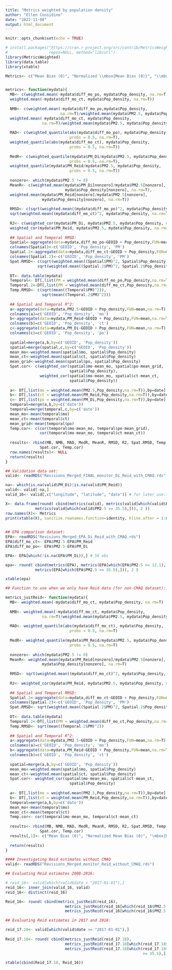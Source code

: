 ---
title: "Metrics weighted by population density"
author: "Ellen Considine"
date: "2022-11-08"
output: html_document
---

```{r setup, include=FALSE}
knitr::opts_chunk$set(echo = TRUE)
```

```{r}
# install.packages("https://cran.r-project.org/src/contrib/MetricsWeighted_0.5.4.tar.gz",
#                  repos=NULL, method="libcurl")
library(MetricsWeighted)
library(data.table)
library(xtable)

Metrics<- c("Mean Bias (0)", "Normalized \\mbox{Mean Bias (0)}", "\\mbox{Median Absolute} \\mbox{Difference} (0)", "\\mbox{Median Ratio (1)}", " Mean Ratio (1)", "RMSD (0)", "$R^2$ (1)", "\\mbox{Spatial RMSD (0)}", "\\mbox{Temporal RMSD (0)}", "Spatial \\mbox{Correlation (1)}", "Temporal \\mbox{Correlation (1)}")


metrics<- function(mydata){
  MB<- c(weighted.mean(-mydata$diff_mo_po, mydata$Pop_density, na.rm=T),
  weighted.mean(-mydata$diff_mo_ct, mydata$Pop_density, na.rm=T))
  
  NMB<- c(weighted.mean(-mydata$diff_mo_po,mydata$Pop_density,
                        na.rm=T)/weighted.mean(mydata$PM2.5, mydata$Pop_density),
  weighted.mean(-mydata$diff_mo_ct, mydata$Pop_density,
                na.rm=T)/weighted.mean(mydata$PM2.5, mydata$Pop_density))
  
  MAD<- c(weighted_quantile(abs(mydata$diff_mo_po), mydata$Pop_density, 
                            probs = 0.5, na.rm=T),
  weighted_quantile(abs(mydata$diff_mo_ct), mydata$Pop_density, 
                            probs = 0.5, na.rm=T))
  
  MedR<- c(weighted_quantile(mydata$PM_Di/mydata$PM2.5, mydata$Pop_density, 
                            probs = 0.5, na.rm=T),
  weighted_quantile(mydata$PM_Reid/mydata$PM2.5, mydata$Pop_density, 
                            probs = 0.5, na.rm=T))
  
  nonzero<- which(mydata$PM2.5 != 0)
  MeanR<- c(weighted.mean(mydata$PM_Di[nonzero]/mydata$PM2.5[nonzero],
                          mydata$Pop_density[nonzero], na.rm=T),
  weighted.mean(mydata$PM_Reid[nonzero]/mydata$PM2.5[nonzero], 
                mydata$Pop_density[nonzero], na.rm=T))
  
  RMSD<- c(sqrt(weighted.mean((mydata$diff_mo_po)^2, mydata$Pop_density, na.rm=T)),
  sqrt(weighted.mean((mydata$diff_mo_ct)^2, mydata$Pop_density, na.rm=T)))
  
  R2<- c(weighted_cor(mydata$PM_Di, mydata$PM2.5, mydata$Pop_density, na.rm=T)^2,
  weighted_cor(mydata$PM_Reid, mydata$PM2.5, mydata$Pop_density, na.rm=T)^2)
  
  ## Spatial and Temporal RMSD:
  Spatial<-aggregate(data=mydata,diff_mo_po~GEOID + Pop_density,FUN=mean,na.rm=T)
  colnames(Spatial)<-c('GEOID', 'Pop_density', 'PM')
  Spatial.2<-aggregate(data=mydata,diff_mo_ct~GEOID + Pop_density,FUN=mean,na.rm=T)
  colnames(Spatial.2)<-c('GEOID', 'Pop_density', 'PM')
  Spat.RMSD<- c(sqrt(weighted.mean((Spatial$PM)^2, Spatial$Pop_density)),
              sqrt(weighted.mean((Spatial.2$PM)^2, Spatial.2$Pop_density)))
   
  DT<- data.table(mydata)
  Temporal<- DT[,list(PM = weighted.mean(diff_mo_po,Pop_density,na.rm=T)),by=date]
  Temporal.2<-DT[,list(PM = weighted.mean(diff_mo_ct,Pop_density,na.rm=T)),by=date]
  Temp.RMSD<- c(sqrt(mean((Temporal$PM)^2)),
                sqrt(mean((Temporal.2$PM)^2)))
  
  ## Spatial and Temporal R^2:
  a<-aggregate(data=mydata,PM2.5~GEOID + Pop_density,FUN=mean,na.rm=T)
  colnames(a)=c('GEOID', 'Pop_density', 'mo')
  b<-aggregate(data=mydata,PM_Reid~GEOID + Pop_density,FUN=mean,na.rm=T)
  colnames(b)=c('GEOID', 'Pop_density', 'ct')
  c<-aggregate(data=mydata,PM_Di~GEOID + Pop_density,FUN=mean,na.rm=T)
  colnames(c)=c('GEOID', 'Pop_density', 'po')
  
  spatial=merge(a,b,by=c('GEOID', 'Pop_density'))
  spatial=merge(spatial,c,by=c('GEOID', 'Pop_density'))
  mean_mo<-weighted.mean(spatial$mo, spatial$Pop_density)
  mean_ct<-weighted.mean(spatial$ct, spatial$Pop_density)
  mean_grid<-weighted.mean(spatial$po, spatial$Pop_density)
  Spat.cor<- c(weighted_cor(spatial$mo-mean_mo, spatial$po-mean_grid,
                            spatial$Pop_density),
               weighted_cor(spatial$mo-mean_mo, spatial$ct-mean_ct,
                            spatial$Pop_density))
  
  a<- DT[,list(mo = weighted.mean(PM2.5,Pop_density,na.rm=T)),by=date]
  b<- DT[,list(ct = weighted.mean(PM_Reid,Pop_density,na.rm=T)),by=date]
  c<- DT[,list(po = weighted.mean(PM_Di,Pop_density,na.rm=T)),by=date]
  temporal=merge(a,b,by=c('date'))
  temporal=merge(temporal,c,by=c('date'))
  mean_mo<-mean(temporal$mo)
  mean_ct<-mean(temporal$ct)
  mean_grid<-mean(temporal$po)
  Temp.cor<- c(cor(temporal$mo-mean_mo, temporal$po-mean_grid), 
               cor(temporal$mo-mean_mo, temporal$ct-mean_ct))
  
  results<- rbind(MB, NMB, MAD, MedR, MeanR, RMSD, R2, Spat.RMSD, Temp.RMSD, 
               Spat.cor, Temp.cor)
  row.names(results)<- NULL
  return(results)
}

```


```{r}
## Validation data set:
valid<- readRDS("Revisions_Merged_FINAL_monitor_Di_Reid_with_CMAQ.rds")

na<- which(is.na(valid$PM_Di)|is.na(valid$PM_Reid))
valid<- valid[-na,]
valid_16<- valid[,c("longitude", "latitude", "date")] # for later use...

X<- data.frame(round( cbind(metrics(valid), metrics(valid[which(valid$PM2.5 >= 12.1),]),
             metrics(valid[which(valid$PM2.5 >= 35.5),])), 2 ))
row.names(X)<- Metrics
print(xtable(X), sanitize.rownames.function=identity, hline.after = 1:nrow(X))
             
```

```{r}

## EPA comparison dataset:
EPA<- readRDS("Revisions_Merged_EPA_Di_Reid_with_CMAQ.rds")
EPA$diff_mo_ct<- EPA$PM2.5-EPA$PM_Reid
EPA$diff_mo_po<- EPA$PM2.5-EPA$PM_Di

EPA<- EPA[which(!is.na(EPA$PM_Di)),] # 56 obs

epa<- round( cbind(metrics(EPA), metrics(EPA[which(EPA$PM2.5 >= 12.1),]),
             metrics(EPA[which(EPA$PM2.5 >= 35.5),])), 2 )

xtable(epa)

```

```{r}
## Function to use when we only have Reid data (for non-CMAQ dataset):

metrics_justReid<- function(mydata){
  MB<- weighted.mean(-mydata$diff_mo_ct, mydata$Pop_density, na.rm=T)
  
  NMB<- weighted.mean(-mydata$diff_mo_ct, mydata$Pop_density,
                na.rm=T)/weighted.mean(mydata$PM2.5, mydata$Pop_density)
  
  MAD<- weighted_quantile(abs(mydata$diff_mo_ct), mydata$Pop_density, 
                            probs = 0.5, na.rm=T)
  
  MedR<- weighted_quantile(mydata$PM_Reid/mydata$PM2.5, mydata$Pop_density, 
                            probs = 0.5, na.rm=T)
  
  nonzero<- which(mydata$PM2.5 != 0)
  MeanR<- weighted.mean(mydata$PM_Reid[nonzero]/mydata$PM2.5[nonzero], 
                mydata$Pop_density[nonzero], na.rm=T)
  
  RMSD<- sqrt(weighted.mean((mydata$diff_mo_ct)^2, mydata$Pop_density, na.rm=T))
  
  R2<- weighted_cor(mydata$PM_Reid, mydata$PM2.5, mydata$Pop_density, na.rm=T)^2
  
  ## Spatial and Temporal RMSD:
  Spatial.2<-aggregate(data=mydata,diff_mo_ct~GEOID + Pop_density,FUN=mean,na.rm=T)
  colnames(Spatial.2)<-c('GEOID', 'Pop_density', 'PM')
  Spat.RMSD<- sqrt(weighted.mean((Spatial.2$PM)^2, Spatial.2$Pop_density))
   
  DT<- data.table(mydata)
  Temporal.2<-DT[,list(PM = weighted.mean(diff_mo_ct,Pop_density,na.rm=T)),by=date]
  Temp.RMSD<- sqrt(mean((Temporal.2$PM)^2))
  
  ## Spatial and Temporal R^2:
  a<-aggregate(data=mydata,PM2.5~GEOID + Pop_density,FUN=mean,na.rm=T)
  colnames(a)=c('GEOID', 'Pop_density', 'mo')
  b<-aggregate(data=mydata,PM_Reid~GEOID + Pop_density,FUN=mean,na.rm=T)
  colnames(b)=c('GEOID', 'Pop_density', 'ct')
  
  spatial=merge(a,b,by=c('GEOID', 'Pop_density'))
  mean_mo<-weighted.mean(spatial$mo, spatial$Pop_density)
  mean_ct<-weighted.mean(spatial$ct, spatial$Pop_density)
  Spat.cor<- weighted_cor(spatial$mo-mean_mo, spatial$ct-mean_ct,
                            spatial$Pop_density)
  
  a<- DT[,list(mo = weighted.mean(PM2.5,Pop_density,na.rm=T)),by=date]
  b<- DT[,list(ct = weighted.mean(PM_Reid,Pop_density,na.rm=T)),by=date]
  temporal=merge(a,b,by=c('date'))
  mean_mo<-mean(temporal$mo)
  mean_ct<-mean(temporal$ct)
  Temp.cor<- cor(temporal$mo-mean_mo, temporal$ct-mean_ct)
  
  results<- rbind(MB, NMB, MAD, MedR, MeanR, RMSD, R2, Spat.RMSD, Temp.RMSD, 
               Spat.cor, Temp.cor)
  results[,1]<- c("Mean Bias (0)", "Normalized Mean Bias (0)", "\mbox{Median Absolute} \mbox{Difference} (0)", "\mbox{Median Ratio (1)}", " Mean Ratio (1)", "RMSD (0)", "$R^2$ (1)", "\mbox{Spatial RMSD} (0)", "Temporal RMSD (0)", "Spatial \mbox{Correlation (1)}", "Temporal \mbox{Correlation (1)}")
  
  return(results)
}


```


```{r}

#### Investigating Reid estimates without CMAQ
valid<- readRDS("Revisions_Merged_monitor_Reid_without_CMAQ.rds")

## Evaluating Reid estimates 2008-2016:

# reid_16<- valid[which(valid$date < "2017-01-01"),]
reid_16<- inner_join(valid_16, valid)
reid_16<- distinct(reid_16) 

Reid_16<- round( cbind(metrics_justReid(reid_16), 
                          metrics_justReid(reid_16[which(reid_16$PM2.5 >= 12.1),]),
                          metrics_justReid(reid_16[which(reid_16$PM2.5 >= 35.5),])), 2 )

## Evaluating Reid estimates in 2017 and 2018:

reid_17.18<- valid[which(valid$date >= "2017-01-01"),]
  
Reid_17.18<- round( cbind(metrics_justReid(reid_17.18), 
                          metrics_justReid(reid_17.18[which(reid_17.18$PM2.5 >= 12.1),]),
                          metrics_justReid(reid_17.18[which(reid_17.18$PM2.5
                                                            >= 35.5),])), 2 )

xtable(cbind(Reid_17.18, Reid_16))

```

